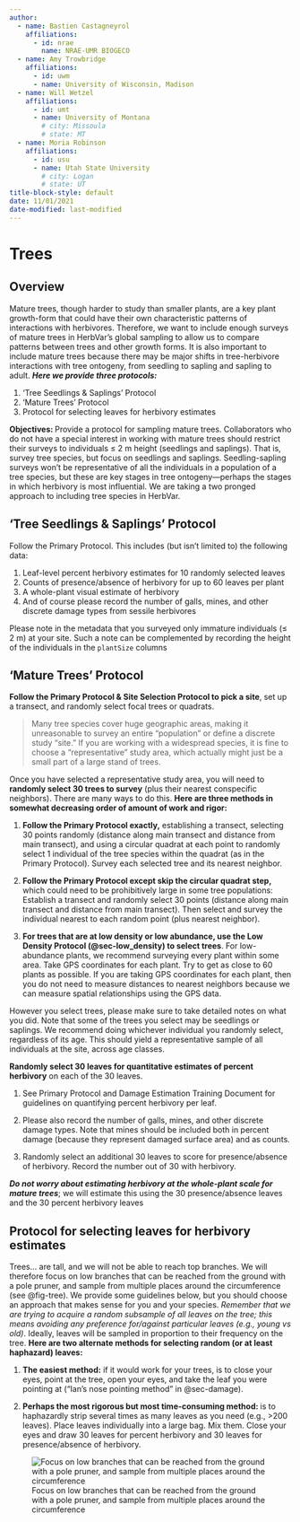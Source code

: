 ```yaml
---
author:
  - name: Bastien Castagneyrol
    affiliations:
      - id: nrae
        name: NRAE-UMR BIOGECO
  - name: Amy Trowbridge
    affiliations:
      - id: uwm
      - name: University of Wisconsin, Madison
  - name: Will Wetzel
    affiliations:
      - id: umt
      - name: University of Montana
        # city: Missoula
        # state: MT
  - name: Moria Robinson
    affiliations:
      - id: usu
      - name: Utah State University
        # city: Logan
        # state: UT
title-block-style: default
date: 11/01/2021
date-modified: last-modified
---
```


# Trees {#sec-tree}

## Overview

Mature trees, though harder to study than smaller plants, are a key plant growth-form that could have their own characteristic patterns of interactions with herbivores. Therefore, we want to include enough surveys of mature trees in HerbVar’s global sampling to allow us to compare patterns between trees and other growth forms. It is also important to include mature trees because there may be major shifts in tree-herbivore interactions with tree ontogeny, from seedling to sapling and sapling to adult. **_Here we provide three protocols:_** 

1. 'Tree Seedlings & Saplings' Protocol 
2. 'Mature Trees' Protocol
3. Protocol for selecting leaves for herbivory estimates

**Objectives: **Provide a protocol for sampling mature trees. Collaborators who do not have a special interest in working with mature trees should restrict their surveys to individuals ≤ 2 m height (seedlings and saplings). That is, survey tree species, but focus on seedlings and saplings. Seedling-sapling surveys won’t be representative of all the individuals in a population of a tree species, but these are key stages in tree ontogeny—perhaps the stages in which herbivory is most influential. We are taking a two pronged approach to including tree species in HerbVar. 

## 'Tree Seedlings & Saplings' Protocol

Follow the Primary Protocol. This includes (but isn’t limited to) the following data:

1. Leaf-level percent herbivory estimates for 10 randomly selected leaves 
2. Counts of presence/absence of herbivory for up to 60 leaves per plant
3. A whole-plant visual estimate of herbivory
4. And of course please record the number of galls, mines, and other discrete damage types from sessile herbivores
    
Please note in the metadata that you surveyed only immature individuals (≤ 2 m) at your site. Such a note can be complemented by recording the height of the individuals in the `plantSize` columns

## 'Mature Trees' Protocol

**Follow the Primary Protocol & Site Selection Protocol to pick a site**, set up a transect, and randomly select focal trees or quadrats. 

> Many tree species cover huge geographic areas, making it unreasonable to survey an entire “population” or define a discrete study “site.” If you are working with a widespread species, it is fine to choose a “representative” study area, which actually might just be a small part of a large stand of trees.

Once you have selected a representative study area, you will need to **randomly select 30 trees to survey** (plus their nearest conspecific neighbors). There are many ways to do this. **Here are three methods in somewhat decreasing order of amount of work and rigor:**

1. **Follow the Primary Protocol exactly,** establishing a transect, selecting 30 points randomly (distance along main transect and distance from main transect), and using a circular quadrat at each point to randomly select 1 individual of the tree species within the quadrat (as in the Primary Protocol). Survey each selected tree and its nearest neighbor.

2. **Follow the Primary Protocol except skip the circular quadrat step,** which could need to be prohibitively large in some tree populations: Establish a transect and randomly select 30 points (distance along main transect and distance from main transect). Then select and survey the individual nearest to each random point (plus nearest neighbor).

3. **For trees that are at low density or low abundance, use the Low Density Protocol (@sec-low_density) to select trees**. For low-abundance plants, we recommend surveying every plant within some area. Take GPS coordinates for each plant. Try to get as close to 60 plants as possible. If you are taking GPS coordinates for each plant, then you do not need to measure distances to nearest neighbors because we can measure spatial relationships using the GPS data.

However you select trees, please make sure to take detailed notes on what you did. Note that some of the trees you select may be seedlings or saplings. We recommend doing whichever individual you randomly select, regardless of its age. This should yield a representative sample of all individuals at the site, across age classes. 

**Randomly select 30 leaves for quantitative estimates of percent herbivory** on each of the 30 leaves. 

1. See Primary Protocol and Damage Estimation Training Document for guidelines on quantifying percent herbivory per leaf.

2. Please also record the number of galls, mines, and other discrete damage types. Note that mines should be included both in percent damage (because they represent damaged surface area) and as counts.

3. Randomly select an additional 30 leaves to score for presence/absence of herbivory. Record the number out of 30 with herbivory.

**_Do not worry about estimating herbivory at the whole-plant scale for mature trees_**; we will estimate this using the 30 presence/absence leaves and the 30 percent herbivory leaves

## Protocol for selecting leaves for herbivory estimates

Trees… are tall, and we will not be able to reach top branches. We will therefore focus on low branches that can be reached from the ground with a pole pruner, and sample from multiple places around the circumference (see @fig-tree). We provide some guidelines below, but you should choose an approach that makes sense for you and your species. _Remember that we are trying to acquire a random subsample of all leaves on the tree; this means avoiding any preference for/against particular leaves (e.g., young vs old)_. Ideally, leaves will be sampled in proportion to their frequency on the tree. **Here are two alternate methods for selecting random (or at least haphazard) leaves:**

1. **The easiest method:** if it would work for your trees, is to close your eyes, point at the tree, open your eyes, and take the leaf you were pointing at (“Ian’s nose pointing method” in @sec-damage).

2. **Perhaps the most rigorous but most time-consuming method: ** is to haphazardly strip several times as many leaves as you need (e.g., >200 leaves). Place leaves individually into a large bag. Mix them. Close your eyes and draw 30 leaves for percent herbivory and 30 leaves for presence/absence of herbivory.


![Focus on low branches that can be reached from the ground with a pole pruner, and sample from multiple places around the circumference](images/img17.png){#fig-tree fig-scap="Schematic of sampling from trees."}